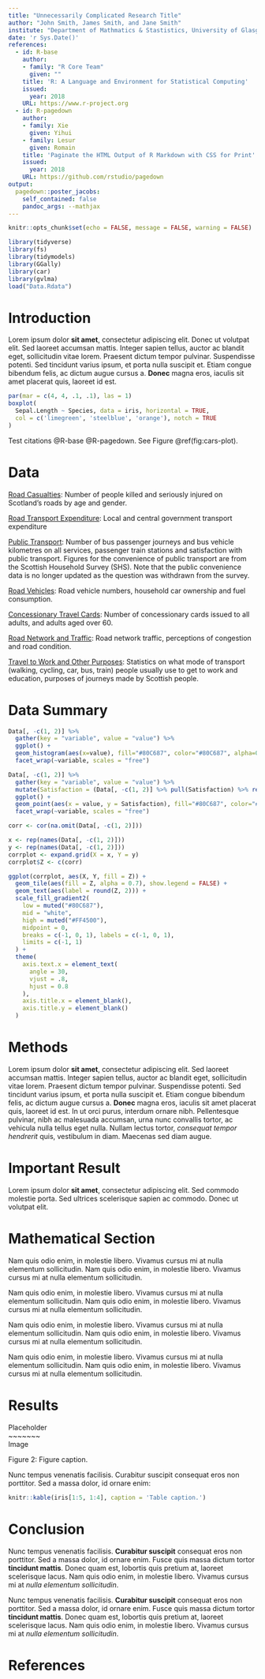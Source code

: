 ```yaml
---
title: "Unnecessarily Complicated Research Title"
author: "John Smith, James Smith, and Jane Smith"
institute: "Department of Mathmatics & Stastistics, University of Glasgow"
date: 'r Sys.Date()'
references:
  - id: R-base
    author:
    - family: "R Core Team"
      given: ""
    title: 'R: A Language and Environment for Statistical Computing'
    issued:
      year: 2018
    URL: https://www.r-project.org
  - id: R-pagedown
    author:
    - family: Xie
      given: Yihui
    - family: Lesur
      given: Romain
    title: 'Paginate the HTML Output of R Markdown with CSS for Print'
    issued:
      year: 2018
    URL: https://github.com/rstudio/pagedown
output:
  pagedown::poster_jacobs:
    self_contained: false
    pandoc_args: --mathjax
---
```


```r
knitr::opts_chunk$set(echo = FALSE, message = FALSE, warning = FALSE)
```


```r
library(tidyverse)
library(fs)
library(tidymodels)
library(GGally)
library(car)
library(gvlma)
load("Data.Rdata")
```


Introduction
================================================================================

Lorem ipsum dolor **sit amet**, consectetur adipiscing elit. Donec ut volutpat elit. Sed laoreet accumsan mattis. Integer sapien tellus, auctor ac blandit eget, sollicitudin vitae lorem. Praesent dictum tempor pulvinar. Suspendisse potenti. Sed tincidunt varius ipsum, et porta nulla suscipit et. Etiam congue bibendum felis, ac dictum augue cursus a. **Donec** magna eros, iaculis sit amet placerat quis, laoreet id est.

```r
par(mar = c(4, 4, .1, .1), las = 1)
boxplot(
  Sepal.Length ~ Species, data = iris, horizontal = TRUE,
  col = c('limegreen', 'steelblue', 'orange'), notch = TRUE
)
```

Test citations @R-base @R-pagedown. See Figure \@ref(fig:cars-plot).

Data
================================================================================

[Road Casualties](https://statistics.gov.scot/resource?uri=http%3A%2F%2Fstatistics.gov.scot%2Fdata%2Froad-safety): Number of people killed and seriously injured on Scotland's roads by age and gender.

[Road Transport Expenditure](https://statistics.gov.scot/resource?uri=http%3A%2F%2Fstatistics.gov.scot%2Fdata%2Froad-transport-expenditure): Local and central government transport expenditure

[Public Transport](https://statistics.gov.scot/resource?uri=http%3A%2F%2Fstatistics.gov.scot%2Fdata%2Fpublic-transport): Number of bus passenger journeys and bus vehicle kilometres on all services, passenger train stations and satisfaction with public transport. Figures for the convenience of public transport are from the Scottish Household Survey (SHS). Note that the public convenience data is no longer updated as the question was withdrawn from the survey.

[Road Vehicles](https://statistics.gov.scot/resource?uri=http%3A%2F%2Fstatistics.gov.scot%2Fdata%2Froad-vehicles): Road vehicle numbers, household car ownership and fuel consumption.

[Concessionary Travel Cards](https://statistics.gov.scot/resource?uri=http%3A%2F%2Fstatistics.gov.scot%2Fdata%2Fconcessionary-cards): Number of concessionary cards issued to all adults, and adults aged over 60.

[Road Network and Traffic](https://statistics.gov.scot/resource?uri=http%3A%2F%2Fstatistics.gov.scot%2Fdata%2Froad-network-traffic): Road network traffic, perceptions of congestion and road condition.

[Travel to Work and Other Purposes](https://statistics.gov.scot/resource?uri=http%3A%2F%2Fstatistics.gov.scot%2Fdata%2Ftravel-to-work-other): Statistics on what mode of transport (walking, cycling, car, bus, train) people usually use to get to work and education, purposes of journeys made by Scottish people.

Data Summary
================================================================================
```r
Data[, -c(1, 2)] %>%
  gather(key = "variable", value = "value") %>%
  ggplot() +
  geom_histogram(aes(x=value), fill="#80C687", color="#80C687", alpha=0.8) +
  facet_wrap(~variable, scales = "free")
```


```r
Data[, -c(1, 2)] %>%
  gather(key = "variable", value = "value") %>%
  mutate(Satisfaction = (Data[, -c(1, 2)] %>% pull(Satisfaction) %>% rep(22))) %>%
  ggplot() +
  geom_point(aes(x = value, y = Satisfaction), fill="#80C687", color="#80C687", alpha=0.8) +
  facet_wrap(~variable, scales = "free")
```


```r
corr <- cor(na.omit(Data[, -c(1, 2)]))

x <- rep(names(Data[, -c(1, 2)]))
y <- rep(names(Data[, -c(1, 2)]))
corrplot <- expand.grid(X = x, Y = y)
corrplot$Z <- c(corr)

ggplot(corrplot, aes(X, Y, fill = Z)) +
  geom_tile(aes(fill = Z, alpha = 0.7), show.legend = FALSE) +
  geom_text(aes(label = round(Z, 2))) +
  scale_fill_gradient2(
    low = muted("#80C687"),
    mid = "white",
    high = muted("#FF4500"),
    midpoint = 0,
    breaks = c(-1, 0, 1), labels = c(-1, 0, 1),
    limits = c(-1, 1)
  ) +
  theme(
    axis.text.x = element_text(
      angle = 30,
      vjust = .8,
      hjust = 0.8
    ),
    axis.title.x = element_blank(),
    axis.title.y = element_blank()
  )
```


Methods
================================================================================

Lorem ipsum dolor **sit amet**, consectetur adipiscing elit. Sed laoreet accumsan mattis. Integer sapien tellus, auctor ac blandit eget, sollicitudin vitae lorem. Praesent dictum tempor pulvinar. Suspendisse potenti. Sed tincidunt varius ipsum, et porta nulla suscipit et. Etiam congue bibendum felis, ac dictum augue cursus a. **Donec** magna eros, iaculis sit amet placerat quis, laoreet id est. In ut orci purus, interdum ornare nibh. Pellentesque pulvinar, nibh ac malesuada accumsan, urna nunc convallis tortor, ac vehicula nulla tellus eget nulla. Nullam lectus tortor, _consequat tempor hendrerit_ quis, vestibulum in diam. Maecenas sed diam augue.

Important Result
================================================================================

Lorem ipsum dolor **sit amet**, consectetur adipiscing elit. Sed commodo molestie porta. Sed ultrices scelerisque sapien ac commodo. Donec ut volutpat elit.



Mathematical Section
================================================================================

Nam quis odio enim, in molestie libero. Vivamus cursus mi at nulla elementum sollicitudin. Nam quis odio enim, in molestie libero. Vivamus cursus mi at nulla elementum sollicitudin.
  
\begin{equation}
E = mc^{2}
(\#eq:Einstein)
\end{equation}

Nam quis odio enim, in molestie libero. Vivamus cursus mi at nulla elementum sollicitudin. Nam quis odio enim, in molestie libero. Vivamus cursus mi at nulla elementum sollicitudin.

\begin{equation}
\cos^3 \theta =\frac{1}{4}\cos\theta+\frac{3}{4}\cos 3\theta
(\#eq:refname)
\end{equation}

Nam quis odio enim, in molestie libero. Vivamus cursus mi at nulla elementum sollicitudin. Nam quis odio enim, in molestie libero. Vivamus cursus mi at nulla elementum sollicitudin.

\begin{equation}
\kappa =\frac{\xi}{E_{\mathrm{max}}}
\end{equation}

Nam quis odio enim, in molestie libero. Vivamus cursus mi at nulla elementum sollicitudin. Nam quis odio enim, in molestie libero. Vivamus cursus mi at nulla elementum sollicitudin.


Results
================================================================================

::: {.figure-example}
Placeholder  
~~~~~~~  
Image

Figure 2: Figure caption.
:::

Nunc tempus venenatis facilisis. Curabitur suscipit consequat eros non porttitor. Sed a massa dolor, id ornare enim:

```r
knitr::kable(iris[1:5, 1:4], caption = 'Table caption.')
```


Conclusion
================================================================================

Nunc tempus venenatis facilisis. **Curabitur suscipit** consequat eros non porttitor. Sed a massa dolor, id ornare enim. Fusce quis massa dictum tortor **tincidunt mattis**. Donec quam est, lobortis quis pretium at, laoreet scelerisque lacus. Nam quis odio enim, in molestie libero. Vivamus cursus mi at _nulla elementum sollicitudin_.

Nunc tempus venenatis facilisis. **Curabitur suscipit** consequat eros non porttitor. Sed a massa dolor, id ornare enim. Fusce quis massa dictum tortor **tincidunt mattis**. Donec quam est, lobortis quis pretium at, laoreet scelerisque lacus. Nam quis odio enim, in molestie libero. Vivamus cursus mi at _nulla elementum sollicitudin_.


References
================================================================================

<div id="refs"></div>


